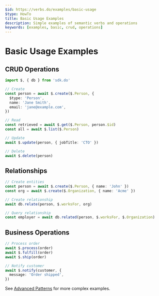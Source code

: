 ```yaml
---
$id: https://verbs.do/examples/basic-usage
$type: HowTo
title: Basic Usage Examples
description: Simple examples of semantic verbs and operations
keywords: [examples, basic, crud, operations]
---
```


# Basic Usage Examples

## CRUD Operations

```typescript
import $, { db } from 'sdk.do'

// Create
const person = await $.create($.Person, {
  $type: 'Person',
  name: 'Jane Smith',
  email: 'jane@example.com',
})

// Read
const retrieved = await $.get($.Person, person.$id)
const all = await $.list($.Person)

// Update
await $.update(person, { jobTitle: 'CTO' })

// Delete
await $.delete(person)
```

## Relationships

```typescript
// Create entities
const person = await $.create($.Person, { name: 'John' })
const org = await $.create($.Organization, { name: 'Acme' })

// Create relationship
await db.relate(person, $.worksFor, org)

// Query relationship
const employer = await db.related(person, $.worksFor, $.Organization)
```

## Business Operations

```typescript
// Process order
await $.process(order)
await $.fulfill(order)
await $.ship(order)

// Notify customer
await $.notify(customer, {
  message: 'Order shipped',
})
```

See [Advanced Patterns](./advanced-patterns) for more complex examples.

